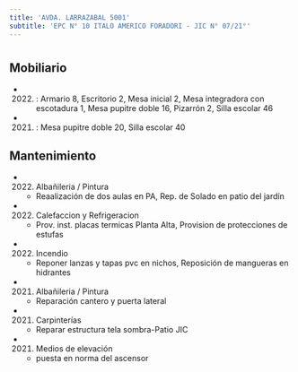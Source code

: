```yaml
---
title: 'AVDA. LARRAZABAL 5001'
subtitle: 'EPC N° 10 ITALO AMERICO FORADORI - JIC N° 07/21°'
---
```


#


## Mobiliario

*  (2022) : Armario 8, Escritorio 2, Mesa inicial 2, Mesa integradora con escotadura 1, Mesa pupitre doble 16, Pizarrón 2, Silla escolar 46 

*  (2021) : Mesa pupitre doble 20, Silla escolar 40 





## Mantenimiento

*  (2022) Albañileria / Pintura 
    + Reaalización de dos aulas en PA, Rep. de Solado en patio del jardín

*  (2022) Calefaccion y Refrigeracion 
    + Prov. inst. placas termicas Planta Alta, Provision de protecciones de estufas

*  (2022) Incendio 
    + Reponer lanzas y tapas pvc en nichos, Reposición de mangueras en hidrantes

*  (2021) Albañileria / Pintura 
    + Reparación cantero y puerta lateral

*  (2021) Carpinterías 
    + Reparar estructura tela sombra-Patio JIC

*  (2021) Medios de elevación 
    + puesta en norma del ascensor



